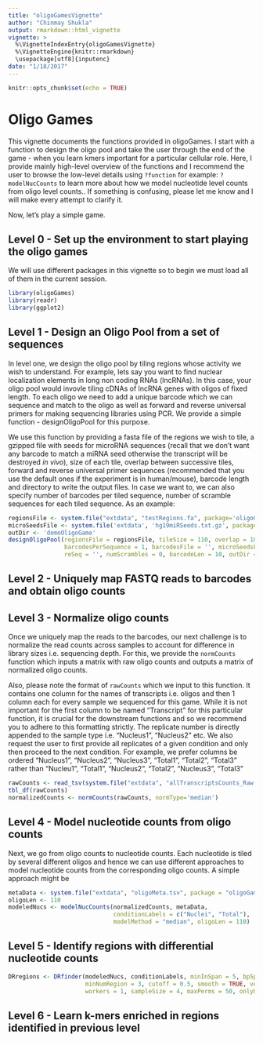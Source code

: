 ```yaml
---
title: "oligoGamesVignette"
author: "Chinmay Shukla"
output: rmarkdown::html_vignette
vignette: >
  %\VignetteIndexEntry{oligoGamesVignette}
  %\VignetteEngine{knitr::rmarkdown}
  \usepackage[utf8]{inputenc}
date: "1/18/2017"
---
```


```r
knitr::opts_chunk$set(echo = TRUE)
```

# Oligo Games

This vignette documents the functions provided in oligoGames. I start with a function to design the oligo pool and take the user through the end of the game - when you learn kmers important for a particular cellular role. Here, I provide mainly high-level overview of the functions and I recommend the user to browse the low-level details using `?function` for example: `?modelNucCounts` to learn more about how we model nucleotide level counts from oligo level counts.. If something is confusing, please let me know and I will make every attempt to clarify it.

Now, let's play a simple game.

## Level 0 - Set up the environment to start playing the oligo games

We will use different packages in this vignette so to begin we must load all of them in the current session.

```r
library(oligoGames)
library(readr)
library(ggplot2)
```

## Level 1 - Design an Oligo Pool from a set of sequences

In level one, we design the oligo pool by tiling regions whose activity we wish to understand. For example, lets say you want to find nuclear localization elements in long non coding RNAs (lncRNAs). In this case, your oligo pool would invovle tiling cDNAs of lncRNA genes with oligos of fixed length. To each oligo we need to add a unique barcode which we can sequence and match to the oligo as well as forward and reverse universal primers for making sequencing libraries using PCR. We provide a simple function - designOligoPool for this purpose.

We use this function by providing a fasta file of the regions we wish to tile, a gzipped file with seeds for microRNA sequences (recall that we don't want any barcode to match a miRNA seed otherwise the transcript will be destroyed *in vivo*), size of each tile, overlap between successive tiles, forward and reverse universal primer sequences (recommended that you use the default ones if the experiment is in human/mouse), barcode length and directory to write the output files. In case we want to, we can also specify number of barcodes per tiled sequence, number of scramble sequences for each tiled sequence. As an example:

```r
regionsFile <- system.file("extdata", "testRegions.fa", package='oligoGames')
microSeedsFile <- system.file('extdata', 'hg19miRSeeds.txt.gz', package='oligoGames')
outDir <- 'demoOligoGame'
designOligoPool(regionsFile = regionsFile, tileSize = 110, overlap = 10, 
                barcodesPerSequence = 1, barcodesFile = '', microSeedsFile = microSeedsFile, 
                reSeq = '', numScrambles = 0, barcodeLen = 10, outDir = outDir)
```

## Level 2 - Uniquely map FASTQ reads to barcodes and obtain oligo counts

## Level 3 - Normalize oligo counts

Once we uniquely map the reads to the barcodes, our next challenge is to normalize the read counts across samples to account for difference in library sizes i.e. sequencing depth. For this, we provide the `normCounts` function which inputs a matrix with raw oligo counts and outputs a matrix of normalized oligo counts. 

Also, please note the format of `rawCounts` which we input to this function. It contains one column for the names of transcripts i.e. oligos and then 1 column each for every sample we sequenced for this game. While it is not important for the first column to be named "Transcript" for this particular function, it is crucial for the downstream functions and so we recommend you to adhere to this formatting strictly. The replicate number is directly appended to the sample type i.e. "Nucleus1", "Nucleus2" etc. We also request the user to first provide all replicates of a given condition and only then proceed to the next condition. For example, we prefer columns be ordered "Nucleus1", "Nucleus2", "Nucleus3", "Total1", "Total2", "Total3" rather than "Nucleu1", "Total1", "Nucleus2", "Total2", "Nucleus3", "Total3"

```r
rawCounts <- read_tsv(system.file("extdata", "allTranscriptsCounts_Raw.tsv", package = "oligoGames"), col_names = T)
tbl_df(rawCounts)
normalizedCounts <- normCounts(rawCounts, normType='median')
```

## Level 4 - Model nucleotide counts from oligo counts

Next, we go from oligo counts to nucleotide counts. Each nucleotide is tiled by several different oligos and hence we can use different approaches to model nucleotide counts from the corresponding oligo counts. A simple approach might be 

```r
metaData <- system.file("extdata", "oligoMeta.tsv", package = "oligoGames")
oligoLen <- 110
modeledNucs <- modelNucCounts(normalizedCounts, metaData, 
                              conditionLabels = c("Nuclei", "Total"), 
                              modelMethod = "median", oligoLen = 110)
```

## Level 5 - Identify regions with differential nucleotide counts

```r
DRregions <- DRfinder(modeledNucs, conditionLabels, minInSpan = 5, bpSpan = 50, 
                      minNumRegion = 3, cutoff = 0.5, smooth = TRUE, verbose = TRUE, 
                      workers = 1, sampleSize = 4, maxPerms = 50, onlyUp = TRUE)
```

## Level 6 - Learn k-mers enriched in regions identified in previous level